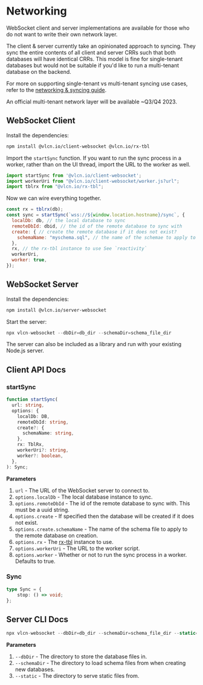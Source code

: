 
# Networking

WebSocket client and server implementations are available for those who do not want to write their own network layer.

The client & server currently take an opinionated approach to syncing. They sync the entire contents of all client and server CRRs such that both databases will have identical CRRs. This model is fine for single-tenant databases but would not be suitable if you'd like to run a multi-tenant database on the backend.

For more on supporting single-tenant vs multi-tenant syncing use cases, refer to the [networking & syncing guide](/networking/background).

<Callout type="info">
An official multi-tenant network layer will be available ~Q3/Q4 2023.
</Callout>

## WebSocket Client

Install the dependencies:

```bash
npm install @vlcn.io/client-websocket @vlcn.io/rx-tbl
```

Import the `startSync` function. If you want to run the sync process in a worker, rather than on the UI thread, import the URL to the worker as well.

```javascript
import startSync from '@vlcn.io/client-websocket';
import workerUri from "@vlcn.io/client-websocket/worker.js?url";
import tblrx from "@vlcn.io/rx-tbl";
```

Now we can wire everything together.

```javascript
const rx = tblrx(db);
const sync = startSync(`wss://${window.location.hostname}/sync`, {
  localDb: db, // the local database to sync
  remoteDbId: dbid, // the id of the remote database to sync with
  create: { // create the remote database if it does not exist?
    schemaName: "myschema.sql", // the name of the schemae to apply to the remote database
  },
  rx, // the rx-tbl instance to use See `reactivity`
  workerUri,
  worker: true,
});
```

## WebSocket Server

Install the dependencies:

```bash
npm install @vlcn.io/server-websocket
```

Start the server:

```javascript
npx vlcn-websocket --dbDir=db_dir --schemaDir=schema_file_dir
```

The server can also be included as a library and run with your existing Node.js server.

## Client API Docs

### startSync

```typescript
function startSync(
  url: string,
  options: {
    localDb: DB,
    remoteDbId: string,
    create?: {
      schemaName: string,
    },
    rx: TblRx,
    workerUri?: string,
    worker?: boolean,
  },
): Sync;
```

**Parameters**

1. `url` - The URL of the WebSocket server to connect to.
2. `options.localDb` - The local database instance to sync.
3. `options.remoteDbId` - The id of the remote database to sync with. This must be a uuid string.
4. `options.create` - If specified then the database will be created if it does not exist.
5. `options.create.schemaName` - The name of the schema file to apply to the remote database on creation.
6. `options.rx` - The [rx-tbl](./reactivity) instance to use.
7. `options.workerUri` - The URL to the worker script.
8. `options.worker` - Whether or not to run the sync process in a worker. Defaults to true.

### Sync

```typescript
type Sync = {
    stop: () => void;
};
```

## Server CLI Docs

```javascript
npx vlcn-websocket --dbDir=db_dir --schemaDir=schema_file_dir --static=static_dir
```

**Parameters**

1. `--dbDir` - The directory to store the database files in.
2. `--schemaDir` - The directory to load schema files from when creating new databases.
3. `--static` - The directory to serve static files from.
